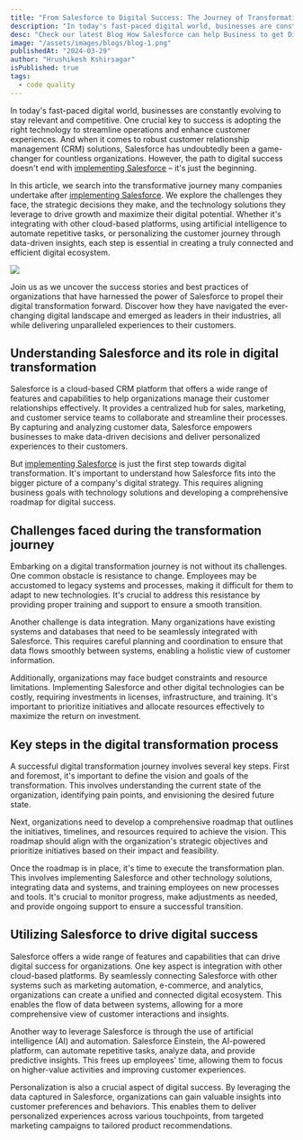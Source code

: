 ```yaml
---
title: "From Salesforce to Digital Success: The Journey of Transformation"
description: "In today's fast-paced digital world, businesses are constantly evolving to stay relevant and competitive. One crucial key to success is adopting the right technology to streamline operations and enhance customer experiences. And when it comes to robust customer relationship management (CRM) solutions, Salesforce has undoubtedly been a game-changer for countless organizations. However, the path to digital success doesn't end with implementing Salesforce – it's just the beginning."
desc: "Check our latest Blog How Salesforce can help Business to get Digital Success in Online technology world"
image: "/assets/images/blogs/blog-1.png"
publishedAt: "2024-03-29"
author: "Hrushikesh Kshirsagar"
isPublished: true
tags:
  - code quality
---
```


In today's fast-paced digital world, businesses are constantly evolving to stay relevant and competitive. One crucial key to success is adopting the right technology to streamline operations and enhance customer experiences. And when it comes to robust customer relationship management (CRM) solutions, Salesforce has undoubtedly been a game-changer for countless organizations. However, the path to digital success doesn't end with [implementing Salesforce](https://www.cloudprism.in) – it's just the beginning.

In this article, we search into the transformative journey many companies undertake after [implementing Salesforce](https://www.cloudprism.in). We explore the challenges they face, the strategic decisions they make, and the technology solutions they leverage to drive growth and maximize their digital potential. Whether it's integrating with other cloud-based platforms, using artificial intelligence to automate repetitive tasks, or personalizing the customer journey through data-driven insights, each step is essential in creating a truly connected and efficient digital ecosystem.

<Image src="/assets/images/blogs/blog-2.png" />

Join us as we uncover the success stories and best practices of organizations that have harnessed the power of Salesforce to propel their digital transformation forward. Discover how they have navigated the ever-changing digital landscape and emerged as leaders in their industries, all while delivering unparalleled experiences to their customers.

## Understanding Salesforce and its role in digital transformation

Salesforce is a cloud-based CRM platform that offers a wide range of features and capabilities to help organizations manage their customer relationships effectively. It provides a centralized hub for sales, marketing, and customer service teams to collaborate and streamline their processes. By capturing and analyzing customer data, Salesforce empowers businesses to make data-driven decisions and deliver personalized experiences to their customers.

But [implementing Salesforce](https://www.cloudprism.in) is just the first step towards digital transformation. It's important to understand how Salesforce fits into the bigger picture of a company's digital strategy. This requires aligning business goals with technology solutions and developing a comprehensive roadmap for digital success.

## Challenges faced during the transformation journey

Embarking on a digital transformation journey is not without its challenges. One common obstacle is resistance to change. Employees may be accustomed to legacy systems and processes, making it difficult for them to adapt to new technologies. It's crucial to address this resistance by providing proper training and support to ensure a smooth transition.

Another challenge is data integration. Many organizations have existing systems and databases that need to be seamlessly integrated with Salesforce. This requires careful planning and coordination to ensure that data flows smoothly between systems, enabling a holistic view of customer information.

Additionally, organizations may face budget constraints and resource limitations. Implementing Salesforce and other digital technologies can be costly, requiring investments in licenses, infrastructure, and training. It's important to prioritize initiatives and allocate resources effectively to maximize the return on investment.

## Key steps in the digital transformation process

A successful digital transformation journey involves several key steps. First and foremost, it's important to define the vision and goals of the transformation. This involves understanding the current state of the organization, identifying pain points, and envisioning the desired future state.

Next, organizations need to develop a comprehensive roadmap that outlines the initiatives, timelines, and resources required to achieve the vision. This roadmap should align with the organization's strategic objectives and prioritize initiatives based on their impact and feasibility.

Once the roadmap is in place, it's time to execute the transformation plan. This involves implementing Salesforce and other technology solutions, integrating data and systems, and training employees on new processes and tools. It's crucial to monitor progress, make adjustments as needed, and provide ongoing support to ensure a successful transition.

## Utilizing Salesforce to drive digital success

Salesforce offers a wide range of features and capabilities that can drive digital success for organizations. One key aspect is integration with other cloud-based platforms. By seamlessly connecting Salesforce with other systems such as marketing automation, e-commerce, and analytics, organizations can create a unified and connected digital ecosystem. This enables the flow of data between systems, allowing for a more comprehensive view of customer interactions and insights.

Another way to leverage Salesforce is through the use of artificial intelligence (AI) and automation. Salesforce Einstein, the AI-powered platform, can automate repetitive tasks, analyze data, and provide predictive insights. This frees up employees' time, allowing them to focus on higher-value activities and improving customer experiences.

Personalization is also a crucial aspect of digital success. By leveraging the data captured in Salesforce, organizations can gain valuable insights into customer preferences and behaviors. This enables them to deliver personalized experiences across various touchpoints, from targeted marketing campaigns to tailored product recommendations.
